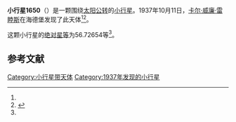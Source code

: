 {{Infobox planet
| bgcolour = #FFFFC0
| name = 1650 Heckmann
| symbol = 
| image = 
| caption = 
| discovery = yes
| discovery_ref = 
| discoverer = [[卡尔·威廉·雷睦斯|卡尔·威廉·雷睦斯]]
| discovery_site = [[海德堡|海德堡]] 
| discovered = 1937年10月11日
| designations = yes
| mp_name = 
| named_after = 
| alt_names = 1937 TG/ 1929 SK / 1940 NB / 1941 UA1 / 1943 DG / 1944 OC / 1947 FA / 1951 GX / 1952 SL1 / 1963 PB / A906 OC / A909 DF
| mp_category = [[主带小行星|主带小行星]]
| orbit_ref = <ref name="a">[http://ssd.jpl.nasa.gov/sbdb.cgi?sstr=1650 1650 Heckmann] {{Wayback|url=http://ssd.jpl.nasa.gov/sbdb.cgi?sstr=1650 |date=20201120180542 }}，小行星數據庫瀏覽器（JPL Small-Body Database Browser）－[[美国国家航空航天局|美国国家航空航天局]]喷气推进实验室</ref>
| epoch = 2456400.5 (2013年4月18日更新)
| aphelion = {{convert|2.8341235|AU|km|3|abbr=on|lk=out}}
| perihelion = {{convert|2.0349071|AU|km|3|abbr=on}}
| semimajor = {{convert|2.4345153|AU|km|3|abbr=on}}
| eccentricity = 0.1641428
| period = 1387.449571 [[日|日]]<br />3.8[[儒略年|儒略年]]
| avg_speed = 
| inclination = 2.74799
| asc_node = 199.88064
| mean_anomaly = 
| arg_peri = 56.72654
| satellites = 
| physical_characteristics = yes
| dimensions = 
| mass = 
| density = 
| surface_grav = 
| escape_velocity = 
| sidereal_day = 
| axial_tilt = 
| pole_ecliptic_lat = 
| pole_ecliptic_lon = 
| albedo = 
| temperatures= 
| temp_name1 = 
| mean_temp_1 = 
| max_temp_1 = 
| temp_name2 = 
| max_temp_2 = 
| spectral_type = 
| abs_magnitude = 56.72654
}}

'''小行星1650'''（{{lang-en|1650 Heckmann}}）是一颗围绕[[太阳|太阳]][[公转|公转]]的[[小行星|小行星]]。1937年10月11日，[[卡尔·威廉·雷睦斯|卡尔·威廉·雷睦斯]]在海德堡发现了此天体<ref name="a" /><ref>{{cite news|title=小行星列表|url=http://cfa-www.harvard.edu/iau/lists/NumberedMPs.txt|accessdate=2013-07-08|newspaper=哈佛大学|archive-date=2008-05-17|archive-url=https://web.archive.org/web/20080517010638/http://cfa-www.harvard.edu/iau/lists/NumberedMPs.txt|dead-url=no}}</ref>。

这颗小行星的[[绝对星等|绝对星等]]为56.72654等<ref name="a" />。

==参考文献==
{{reflist}}
{{Minor Planet Number|[[小行星1649|小行星1649]]|[[小行星1651|小行星1651]]}}

{{小天体}}

[[Category:小行星带天体|Category:小行星带天体]]
[[Category:1937年发现的小行星|Category:1937年发现的小行星]]

{{asteroid-stub}}